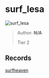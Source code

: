 
# surf_lesa

![surf_lesa](https://raw.githubusercontent.com/Sayt123/SurfMapPics/Maps-and-bonuses/csgo/surf_lesa.jpg)

> Author: **N/A**
>
> Tier 2

## Records

[surfheaven](https://surfheaven.eu/map/surf_lesa)
